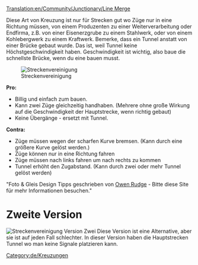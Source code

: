 [[Translation:en/Community/Junctionary/Line Merge]]
{{de/Community/Junctionary/Kreuzungsmenü}}

Diese Art von Kreuzung ist nur für Strecken gut wo Züge nur in eine Richtung müssen, von einem Produzenten zu einer Weiterverarbeitung oder Endfirma, z.B. von einer Eisenerzgrube zu einem Stahlwerk, oder von einem Kohlebergwerk zu einem Kraftwerk. Bemerke, dass ein Tunnel anstatt von einer Brücke gebaut wurde. Das ist, weil Tunnel keine Höchstgeschwindigkeit haben. Geschwindigkeit ist wichtig, also baue die schnellste Brücke, wenn du eine bauen musst.

[[File:en/Community/Junctionary/3way trackmerge.png|none|frame|Streckenvereinigung]]

'''Pro:'''

*Billig und einfach zum bauen.
*Kann zwei Züge gleichzeitig handhaben. (Mehrere ohne große Wirkung auf die Geschwindigkeit der Hauptstrecke, wenn richtig gebaut)
*Keine Übergänge - ersetzt mit Tunnel.


'''Contra:'''

*Züge müssen wegen der scharfen Kurve bremsen. (Kann durch eine größere Kurve gelöst werden.)
*Züge können nur in eine Richtung fahren
*Züge müssen nach links fahren um nach rechts zu kommen
*Tunnel erhöht den Zugabstand. (Kann durch zwei oder mehr Tunnel gelöst werden)


"Foto & Gleis Design Tipps geschrieben von [http://www.owenrudge.net/TT/ Owen Rudge] - Bitte diese Site für mehr Informationen besuchen."

=Zweite Version=
[[File:en/Community/Junctionary/3way trackmerge2.png|none|frame|Streckenvereinigung Version Zwei]]
Diese Version ist eine Alternative, aber sie ist auf jeden Fall schlechter. In dieser Version haben die Hauptstrecken Tunnel wo man keine Signale platzieren kann.

[[Category:de/Kreuzungen]]